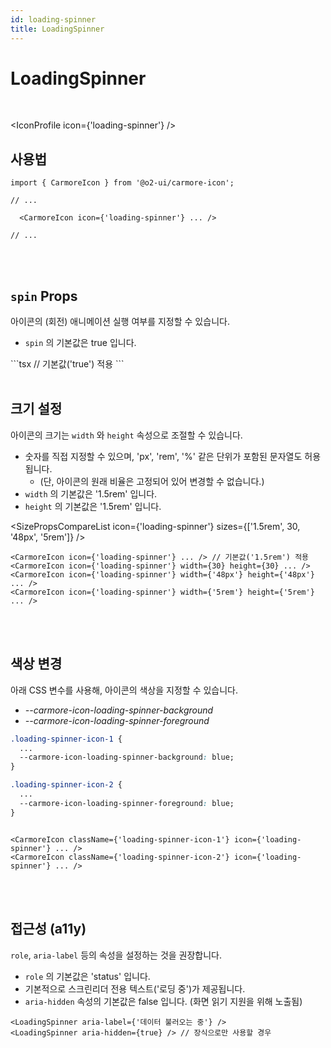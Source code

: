 ```yaml
---
id: loading-spinner
title: LoadingSpinner
---
```




# LoadingSpinner

<br />

<IconProfile icon={'loading-spinner'} />

## 사용법

```tsx
import { CarmoreIcon } from '@o2-ui/carmore-icon';

// ...

  <CarmoreIcon icon={'loading-spinner'} ... />

// ...
```

<br />
<br />

## `spin` Props

아이콘의 (회전) 애니메이션 실행 여부를 지정할 수 있습니다.

- `spin` 의 기본값은 true 입니다.

<LoadingSpinnerSpinList />
```tsx
<CarmoreIcon icon={'loading-spinner'} ... /> // 기본값('true') 적용
<CarmoreIcon icon={'loading-spinner'} spin={'false'} ... />
```

<br />
<br />

## 크기 설정

아이콘의 크기는 `width` 와 `height` 속성으로 조절할 수 있습니다.

- 숫자를 직접 지정할 수 있으며, 'px', 'rem', '%' 같은 단위가 포함된 문자열도 허용됩니다.
  - (단, 아이콘의 원래 비율은 고정되어 있어 변경할 수 없습니다.)
- `width` 의 기본값은 '1.5rem' 입니다.
- `height` 의 기본값은 '1.5rem' 입니다.

<SizePropsCompareList icon={'loading-spinner'} sizes={['1.5rem', 30, '48px', '5rem']} />

```tsx
<CarmoreIcon icon={'loading-spinner'} ... /> // 기본값('1.5rem') 적용
<CarmoreIcon icon={'loading-spinner'} width={30} height={30} ... />
<CarmoreIcon icon={'loading-spinner'} width={'48px'} height={'48px'} ... />
<CarmoreIcon icon={'loading-spinner'} width={'5rem'} height={'5rem'} ... />
```

<br />
<br />

## 색상 변경

아래 CSS 변수를 사용해, 아이콘의 색상을 지정할 수 있습니다.

- _--carmore-icon-loading-spinner-background_
- _--carmore-icon-loading-spinner-foreground_

<LoadingSpinnerColorList />

```css
.loading-spinner-icon-1 {
  ...
  --carmore-icon-loading-spinner-background: blue;
}

.loading-spinner-icon-2 {
  ...
  --carmore-icon-loading-spinner-foreground: blue;
}
```

```tsx

<CarmoreIcon className={'loading-spinner-icon-1'} icon={'loading-spinner'} ... />
<CarmoreIcon className={'loading-spinner-icon-2'} icon={'loading-spinner'} ... />
```

<br />
<br />

## 접근성 (a11y)

`role`, `aria-label` 등의 속성을 설정하는 것을 권장합니다.

- `role` 의 기본값은 'status' 입니다.
- 기본적으로 스크린리더 전용 텍스트('로딩 중')가 제공됩니다.
- `aria-hidden` 속성의 기본값은 false 입니다. (화면 읽기 지원을 위해 노출됨)

```tsx
<LoadingSpinner aria-label={'데이터 불러오는 중'} />
<LoadingSpinner aria-hidden={true} /> // 장식으로만 사용할 경우
```
